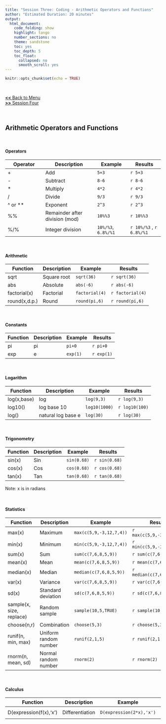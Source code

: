 ```yaml
---
title: "Session Three: Coding - Arithmetic Operators and Functions"
author: "Estimated Duration: 20 minutes"
output:
  html_document: 
    code_folding: show
    highlight: tango
    number_sections: no
    theme: sandstone
    toc: yes
    toc_depth: 5
    toc_float:
      collapsed: no
      smooth_scroll: yes
---
```


```r
knitr::opts_chunk$set(echo = TRUE)
```
<br>

[__<<__ Back to Menu](rtutorial_basic.html)  
[__>>__ Session Four](RTutorial_04_Coding-Operators-Vectors-Matrices-Lists.html)

<br>

## __Arithmetic Operators and Functions__

<br>

#### Operators

Operator | Description | Example | Results
-------- | ----------- | ------- | -------
+        | Add         | `5+3`     | `r 5+3`
-        | Subtract    | `8-6`     | `r 8-6`
*        | Multiply    | `4*2`     | `r 4*2`
/        | Divide      | `9/3`     | `r 9/3`
^ or **  | Exponent    | `2^3`     | `r 2^3`
%%       | Remainder after division (mod) | `10%%3` | `r 10%%3`
%/%      | Integer division | `10%/%3`, `6.8%/%1` | `r 10%/%3` , `r 6.8%/%1`

<br>

#### Arithmetic

Function | Description | Example | Results
-------- | ----------- | ------- | -------
sqrt     | Square root | `sqrt(36)`| `r sqrt(36)`
abs      | Absolute    | `abs(-6)` | `r abs(-6)`
factorial(x) | Factorial | `factorial(4)` | `r factorial(4)`
round(x,d.p.)| Round     | `round(pi,6)`  | `r round(pi,6)`

<br>

#### Constants

Function | Description | Example | Results
-------- | ----------- | ------- | -------
pi       | pi          | `pi+0`  | `r pi+0`
exp      | e           | `exp(1)`| `r exp(1)`

<br>

#### Logarithm

Function | Description | Example | Results
-------- | ----------- | ------- | -------
log(x,base) | log      | `log(9,3)`| `r log(9,3)`
log10() | log base 10 | `log10(1000)` | `r log10(100)`
log()   |natural log base e | `log(30)` |`r log(30)`

<br>

#### Trigonometry

Function | Description | Example | Results
-------- | ----------- | ------- | -------
sin(x)   | Sin         | `sin(0.68)` | `r sin(0.68)`
cos(x)   | Cos         | `cos(0.68)` | `r cos(0.68)`
tan(x)   | Tan         | `tan(0.68)` | `r tan(0.68)`
Note: x is in radians  

<br>

#### Statistics

Function | Description | Example | Results
-------- | ----------- | ------- | -------
max(x)   | Maximum     | `max(c(5,9,-3,12,7,4))` | `r max(c(5,9,-3,12,7,4))`
min(x)   | Minimum     | `min(c(5,9,-3,12,7,4))` | `r min(c(5,9,-3,12,7,4))`
sum(x)   | Sum         | `sum(c(7,6,8,5,9))`     | `r sum(c(7,6,8,5,9))`
mean(x)  | Mean        | `mean(c(7,6,8,5,9))`    | `r mean(c(7,6,8,5,9))`
median(x)| Median      | `median(c(7,6,8,5,9))`  | `r median(c(7,6,8,5,9))`
var(x)   | Variance    | `var(c(7,6,8,5,9))`     | `r var(c(7,6,8,5,9))`
sd(x)    | Standard deviation | `sd(c(7,6,8,5,9))` | `r sd(c(7,6,8,5,9))`
sample(x, size, replace) | Random sample | `sample(10,5,TRUE)` | `r sample(10,5,TRUE)` 
choose(n,r) | Combination| `choose(5,3)`   | `r choose(5,3)`
runif(n, min, max)       | Uniform random number | `runif(2,1,5)` | `r runif(2,1,5)`
rnorm(n, mean, sd)       | Normal random number  | `rnorm(2)`     | `r rnorm(2)`

<br>

#### Calculus

Function | Description | Example | Results
-------- | ----------- | ------- | -------
D(expression(f(x),'x') | Differentiation | `D(expression(2*x),'x')` | `r D(expression(2*x),'x')`

<br>
<br>